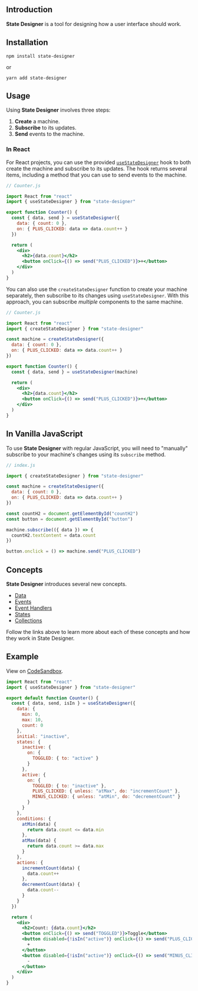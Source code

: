 ## Introduction

**State Designer** is a tool for designing how a user interface should work.

## Installation

```
npm install state-designer
```

or

```
yarn add state-designer
```

## Usage

Using **State Designer** involves three steps:

1. **Create** a machine.
2. **Subscribe** to its updates.
3. **Send** events to the machine.

### In React

For React projects, you can use the provided [`useStateDesigner`](/docs/useStateDesigner) hook to both create the machine and subscribe to its updates. The hook returns several items, including a method that you can use to send events to the machine.

```jsx
// Counter.js

import React from "react"
import { useStateDesigner } from "state-designer"

export function Counter() {
  const { data, send } = useStateDesigner({
    data: { count: 0 },
    on: { PLUS_CLICKED: data => data.count++ }
  })

  return (
    <div>
      <h2>{data.count}</h2>
      <button onClick={() => send("PLUS_CLICKED")}>+</button>
    </div>
  )
}
```

You can also use the `createStateDesigner` function to create your machine separately, then subscribe to its changes using `useStateDesigner`. With this approach, you can subscribe _multiple_ components to the same machine.

```jsx
// Counter.js

import React from "react"
import { createStateDesigner } from "state-designer"

const machine = createStateDesigner({
  data: { count: 0 },
  on: { PLUS_CLICKED: data => data.count++ }
})

export function Counter() {
  const { data, send } = useStateDesigner(machine)

  return (
    <div>
      <h2>{data.count}</h2>
      <button onClick={() => send("PLUS_CLICKED")}>+</button>
    </div>
  )
}
```

## In Vanilla JavaScript

To use **State Designer** with regular JavaScript, you will need to "manually" subscribe to your machine's changes using its `subscribe` method.

```js
// index.js

import { createStateDesigner } from "state-designer"

const machine = createStateDesigner({
  data: { count: 0 },
  on: { PLUS_CLICKED: data => data.count++ }
})

const countH2 = document.getElementById("countH2")
const button = document.getElementById("button")

machine.subscribe(({ data }) => {
  countH2.textContent = data.count
})

button.onclick = () => machine.send("PLUS_CLICKED")
```

## Concepts

**State Designer** introduces several new concepts.

- [Data](/)
- [Events](/)
- [Event Handlers](/)
- [States](/)
- [Collections](/)

Follow the links above to learn more about each of these concepts and how they work in State Designer.

## Example

View on [CodeSandbox](https://codesandbox.io/s/counter-with-states-cwvn3).

```jsx
import React from "react"
import { useStateDesigner } from "state-designer"

export default function Counter() {
  const { data, send, isIn } = useStateDesigner({
    data: {
      min: 0,
      max: 10,
      count: 0
    },
    initial: "inactive",
    states: {
      inactive: {
        on: {
          TOGGLED: { to: "active" }
        }
      },
      active: {
        on: {
          TOGGLED: { to: "inactive" },
          PLUS_CLICKED: { unless: "atMax", do: "incrementCount" },
          MINUS_CLICKED: { unless: "atMin", do: "decrementCount" }
        }
      }
    },
    conditions: {
      atMin(data) {
        return data.count <= data.min
      },
      atMax(data) {
        return data.count >= data.max
      }
    },
    actions: {
      incrementCount(data) {
        data.count++
      },
      decrementCount(data) {
        data.count--
      }
    }
  })

  return (
    <div>
      <h2>Count: {data.count}</h2>
      <button onClick={() => send("TOGGLED")}>Toggle</button>
      <button disabled={!isIn("active")} onClick={() => send("PLUS_CLICKED")}>
        +
      </button>
      <button disabled={!isIn("active")} onClick={() => send("MINUS_CLICKED")}>
        -
      </button>
    </div>
  )
}
```
